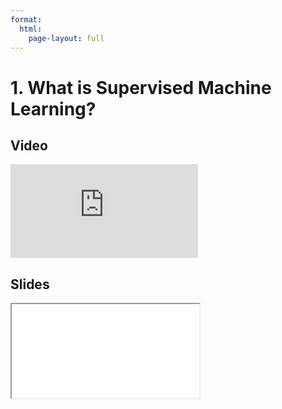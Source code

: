 ```yaml
---
format:
  html:
    page-layout: full
---
```


# 1. What is Supervised Machine Learning?

::: {.panel-tabset .nav-pills}

## Video

<iframe
    class="video"
    src="https://www.youtube.com/embed/eIgYVRnAcuc?start=0&end=432&rel=0" 
    title="Module 1 Video - What is Supervised Machine Learning?"
    frameborder="0"
    allow="accelerometer; autoplay; clipboard-write; encrypted-media; gyroscope; picture-in-picture"
    allowfullscreen
></iframe>

## Slides

<iframe
    class="slide-deck"
    src="slides/module1_01.html"
></iframe>

:::
